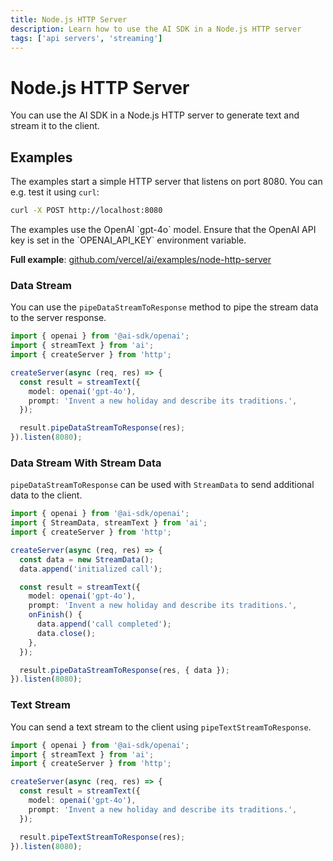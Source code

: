 ```yaml
---
title: Node.js HTTP Server
description: Learn how to use the AI SDK in a Node.js HTTP server
tags: ['api servers', 'streaming']
---
```


# Node.js HTTP Server

You can use the AI SDK in a Node.js HTTP server to generate text and stream it to the client.

## Examples

The examples start a simple HTTP server that listens on port 8080. You can e.g. test it using `curl`:

```bash
curl -X POST http://localhost:8080
```

<Note>
  The examples use the OpenAI `gpt-4o` model. Ensure that the OpenAI API key is
  set in the `OPENAI_API_KEY` environment variable.
</Note>

**Full example**: [github.com/vercel/ai/examples/node-http-server](https://github.com/vercel/ai/tree/main/examples/node-http-server)

### Data Stream

You can use the `pipeDataStreamToResponse` method to pipe the stream data to the server response.

```ts filename='index.ts'
import { openai } from '@ai-sdk/openai';
import { streamText } from 'ai';
import { createServer } from 'http';

createServer(async (req, res) => {
  const result = streamText({
    model: openai('gpt-4o'),
    prompt: 'Invent a new holiday and describe its traditions.',
  });

  result.pipeDataStreamToResponse(res);
}).listen(8080);
```

### Data Stream With Stream Data

`pipeDataStreamToResponse` can be used with `StreamData` to send additional data to the client.

```ts filename='index.ts' highlight="6-7,12-15,18"
import { openai } from '@ai-sdk/openai';
import { StreamData, streamText } from 'ai';
import { createServer } from 'http';

createServer(async (req, res) => {
  const data = new StreamData();
  data.append('initialized call');

  const result = streamText({
    model: openai('gpt-4o'),
    prompt: 'Invent a new holiday and describe its traditions.',
    onFinish() {
      data.append('call completed');
      data.close();
    },
  });

  result.pipeDataStreamToResponse(res, { data });
}).listen(8080);
```

### Text Stream

You can send a text stream to the client using `pipeTextStreamToResponse`.

```ts filename='index.ts'
import { openai } from '@ai-sdk/openai';
import { streamText } from 'ai';
import { createServer } from 'http';

createServer(async (req, res) => {
  const result = streamText({
    model: openai('gpt-4o'),
    prompt: 'Invent a new holiday and describe its traditions.',
  });

  result.pipeTextStreamToResponse(res);
}).listen(8080);
```
